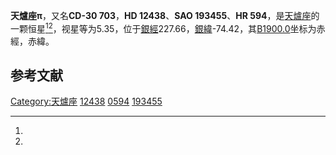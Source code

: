 {{Starbox begin
| name = 天爐座π
}}
{{Starbox observe
| epoch = [[J2000.0|J2000.0]]
| constell = [[天爐座|天爐座]]<ref name=SIMBAD>{{cite web
 | url=http://simbad.u-strasbg.fr/simbad/sim-id?Ident=HR+594
 | title=Pulsating variable Star
 | publisher=Centre de Données astronomiques de Strasbourg
 | work=SIMBAD
 | accessdate=2012-07-13
 | archive-date=2016-03-18
 | archive-url=https://web.archive.org/web/20160318012549/http://simbad.u-strasbg.fr/simbad/sim-id?Ident=HR+594
 | dead-url=no
 }}</ref><ref name=DATA>{{cite web
 | url=http://vizier.u-strasbg.fr/viz-bin/VizieR-5?-out.add=.&-source=5050&-corr=PK=HR&-out.max=9999&HR=594
 | title=VizieR Detailed Page
 | accessdate=2012-07-13
 | archive-date=2016-03-05
 | archive-url=https://web.archive.org/web/20160305214525/http://vizier.u-strasbg.fr/viz-bin/VizieR-5?-out.add=.&-source=5050&-corr=PK=HR&-out.max=9999&HR=594
 | dead-url=no
 }}</ref>
| 星官 = 
| ra = {{RA|2|1|14.7}}<ref name=SIMBAD /><ref name=DATA />
| dec = {{DEC|-30|0|6}}<ref name=SIMBAD /><ref name=DATA />
| appmag_v = 5.35<ref name=SIMBAD /><ref name=DATA />
}}
{{Starbox character
| class = G5III<ref name=SIMBAD /><ref name=DATA />
| b-v = 0.88<ref name=SIMBAD /><ref name=DATA />
| u-b = 0.46<ref name=SIMBAD /><ref name=DATA />
| r-i = <ref name=SIMBAD /><ref name=DATA />
| variable = 
}}
{{Starbox astrometry
| radial_v = 0.46
| prop_mo_ra = 24
| parallax = 0.017
| p_error = 
}}
{{Starbox catalog
| names =CD-30 703，[[SAO星表|SAO]] 193455，[[HD星表|HD]] 12438，[[HR星表|HR]] 594}}
{{Starbox reference |Simbad=HR+594}}
{{Starbox end}}

'''天爐座π'''，又名'''CD-30 703'''，'''HD 12438'''、'''SAO 193455'''、'''HR 594'''，是[[天爐座|天爐座]]的一颗恒星<ref name=SIMBAD /><ref name=DATA />，视星等为5.35，位于[[銀道座標系|銀經]]227.66，[[銀道座標系|銀緯]]-74.42，其[[B1900.0|B1900.0]]坐标为赤經{{RA|1|56|46.8}}，赤緯{{DEC|-30|-74.42|56}}。

== 参考文献 ==
{{reflist}}

{{star-stub}}

{{天爐座恒星}}
[[Category:天爐座|Category:天爐座]]
[[Category:HD和HDE天體|12438]]
[[Category:HR天體|0594]]
[[Category:SAO天體|193455]]